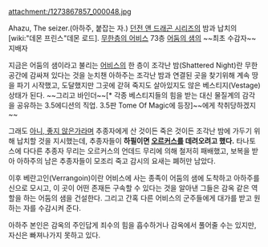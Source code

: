 attachment:/1273867857_000048.jpg

Ahazu, The seizer.(아하주, 붙잡는 자.) 
[[던전 앤 드래곤 시리즈]]의 밤과 납치의 [wiki:"데몬 프린스"데몬 로드]. [[무한층의 어비스]] 73층 [[어둠의 샘]]의 ~~최초 수감자~~지배자

지금은 어둠의 샘이라고 불리는 [[어비스]]의 한 층이 조각난 밤(Shattered Night)란 무한공간에 감싸져 있다는 것을 눈치챈 아하주는 조각난 밤과 연결된 곳을 찾기위해 계속 땅을 파기 시작했고, 도달했지만 그곳에 갇혀 죽지도 살아있지도 않은 베스티지(Vestage) 상태가 된다. ~~그리고 바인더~~[* 각종 베스티지들의 힘을 받는 대신 물질계의 감각을 공유하는 3.5에디션의 직업. 3.5판 Tome Of Magic에 등장]~~에게 착취당하겠지~~

그래도 [[아니, 좋지 않은가]]라며 추종자에게 산 것이든 죽은 것이든 조각난 밤에 가두기 위해 납치할 것을 지시했는데, 추종자들이 '''하필이면 [[오르커스]]를 데려오려고 했다.''' 타나토스에 다다른 추종자 무리는 오르커스의 언데드 무리에 의해 철저히 패배했고, 보복을 받아 아하주의 남은 추종자들이 모조리 죽고 감시의 요새는 폐허만 남았다.

이후 베란고인(Verrangoin)이란 어비스에 사는 종족이 어둠의 샘에 도착하고 아하주를 신으로 모시고, 이 곳이 어떤 존재든 구속할 수 있다는 것을 알아낸 그들은 감옥 같은 역할을 하는 어둠의 샘을 건설한다. 그리고 간혹 다른 어비스의 군주들에게 대가를 받고 원하는 자를 수감시켜 준다.

아하주 본인은 감옥의 주인답게 죄수의 힘을 흡수하거나 감옥에서 풀어줄 수는 있지만, 자신은 빠져나가지 못하고 있다. 
